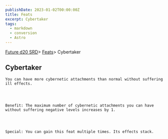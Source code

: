 ```yaml
---
publishDate: 2023-01-02T00:00:00Z
title: Feats
excerpt: Cybertaker
tags:
  - markdown
  - conversion
  - Astro
---
```







[Future d20 SRD](/#futureD20)> [Feats](future-d20-srd-feats-index)> Cybertaker
    




## Cybertaker
   



    You can have more cybernetic attachments than normal without suffering ill effects.
   



    Benefit: The maximum number of cybernetic attachments you can have without suffering negative levels increases by 1.
   



    Special: You can gain this feat multiple times. Its effects stack.
   





